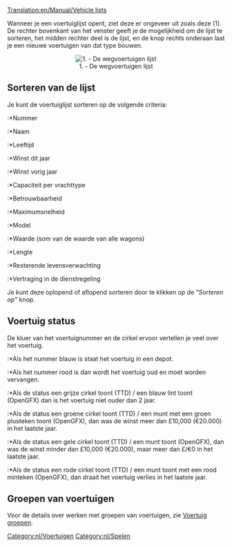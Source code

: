 [[Translation:en/Manual/Vehicle lists]]

Wanneer je een voertuiglijst opent, ziet deze er ongeveer uit zoals deze (1). De rechter bovenkant van het venster geeft je de mogelijkheid om de lijst te sorteren, het midden rechter deel is de lijst, en de knop rechts onderaan laat je een nieuwe voertuigen van dat type bouwen.

<center>[[File:en/Vehicle list.png|center|frame|1. - De wegvoertuigen lijst]]</center>

==Sorteren van de lijst==
Je kunt de voertuiglijst sorteren op de volgende criteria:
:*Nummer
:*Naam
:*Leeftijd
:*Winst dit jaar
:*Winst vorig jaar
:*Capaciteit per vrachttype
:*Betrouwbaarheid
:*Maximumsnelheid
:*Model
:*Waarde (som van de waarde van alle wagons)
:*Lengte
:*Resterende levensverwachting
:*Vertraging in de dienstregeling

Je kunt deze oplopend of aflopend sorteren door te klikken op de ''"Sorteren op"'' knop.

==Voertuig status==
De kluer van het voertuignummer en de cirkel ervoor vertellen je veel over het voertuig.
:*Als het nummer blauw is staat het voertuig in een depot.
:*Als het nummer rood is dan wordt het voertuig oud en moet worden vervangen.

:*Als de status een grijze cirkel toont (TTD) / een blauw lint toont (OpenGFX) dan is het voertuig niet ouder dan 2 jaar.
:*Als de status een groene cirkel toont (TTD) / een munt met een groen plusteken toont (OpenGFX), dan was de winst meer dan £10,000 (€20.000) in het laatste jaar.
:*Als de status een gele cirkel toont (TTD) / een munt toont (OpenGFX), dan was de winst minder dan £10,000 (€20.000), maar meer dan £/€0 in het laatste jaar.
:*Als de status een rode cirkel toont (TTD) / een munt toont met een rood minteken (OpenGFX), dan draait het voertuig verlies in het laatste jaar.

==Groepen van voertuigen==
Voor de details over werken met groepen van voertuigen, zie [[nl/Manual/Voertuig groepen|Voertuig groepen]].

[[Category:nl/Voertuigen]]
[[Category:nl/Spelen]]
